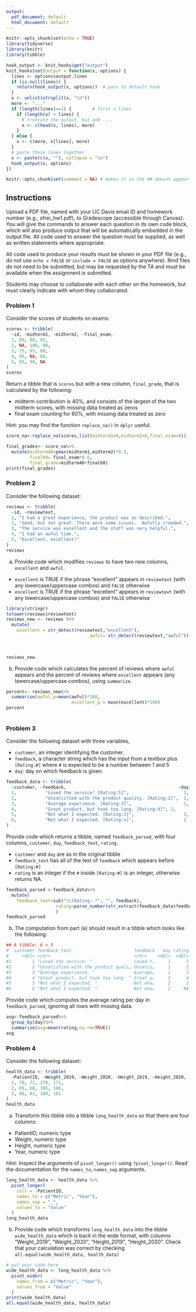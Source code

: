 ```yaml
---
output:
  pdf_document: default
  html_document: default
---
```

```r
knitr::opts_chunk$set(echo = TRUE)
library(tidyverse)
library(knitr)
library(tibble)

hook_output <- knit_hooks$get("output")
knit_hooks$set(output = function(x, options) {
  lines <- options$output.lines
  if (is.null(lines)) {
    return(hook_output(x, options))  # pass to default hook
  }
  x <- unlist(strsplit(x, "\n"))
  more <- "..."
  if (length(lines)==1) {        # first n lines
    if (length(x) > lines) {
      # truncate the output, but add ....
      x <- c(head(x, lines), more)
    }
  } else {
    x <- c(more, x[lines], more)
  }
  # paste these lines together
  x <- paste(c(x, ""), collapse = "\n")
  hook_output(x, options)
})

knitr::opts_chunk$set(comment = NA) # makes it so the ## doesnt appear in output for chunks
```

## Instructions
Upload a PDF file, named with your UC Davis email ID and homework number (e.g., sfrei_hw1.pdf), to Gradescope (accessible through Canvas). You will give the commands to answer each question in its own code block, which will also produce output that will be automatically embedded in the output file.  All code used to answer the question must be supplied, as well as written statements where appropriate. 

All code used to produce your results must be shown in your PDF file (e.g., do not use `echo = FALSE` or `include = FALSE` as options anywhere). Rmd files do not need to be submitted, but may be requested by the TA and must be available when the assignment is submitted.

Students may choose to collaborate with each other on the homework, but must clearly indicate with whom they collaborated.

\newpage 

### Problem 1

Consider the scores of students on exams:

```r
scores <- tribble(
  ~id, ~midterm1, ~midterm2, ~final_exam,
  1, 80, 90, 85,
  2, NA, 100, 90,
  3, 75, 95, 60,
  4, 95, NA, 60,
  5, 95, 98, NA
)
scores
```

Return a tibble that is `scores` but with a new column, `final_grade`, that is calculated by the following:

* midterm contribution is 40%, and consists of the largest of the two midterm scores, with missing data treated as zeros
* final exam counting for 60%, with missing data treated as zero

Hint: you may find the function `replace_na()` in `dplyr` useful.
```r
score_na<-replace_na(scores,list(midterm1=0,midterm2=0,final_exam=0))

final_grades<- score_na%>%
  mutate(midterm40=pmax(midterm1,midterm2)*0.4,
         final60= final_exam*0.6,
         final_grade=midterm40+final60)
print(final_grades)
```


\newpage 

### Problem 2 

Consider the following dataset:

```r
reviews <- tribble(
  ~id, ~reviewtext,
  1, "I had a great experience, the product was as described.",
  2, "Good, but not great. There were some issues.  Awfully crowded.",
  3, "The service was excellent and the staff was very helpful.",
  4, "I had an awful time.",
  5, "Excellent, excellent!"
)
reviews
```
(a) Provide code which modifies `reviews` to have two new columns, `excellent` and `awful`.
  * `excellent` is TRUE if the phrase "excellent" appears in `reviewtext` (with any lowercase/uppercase combos) and `FALSE` otherwise
  * `excellent` is TRUE if the phrase "excellent" appears in `reviewtext` (with any lowercase/uppercase combos) and `FALSE` otherwise

```r

library(stringr)
tolower(reviews$reviewtext)
reviews_new <- reviews %>%
  mutate(
    excellent = str_detect(reviewtext,"excellent"),
                                awful= str_detect(reviewtext,"awful"))
  
  

reviews_new

```


(b) Provide code which calculates the percent of reviews where `awful` appears and the percent of reviews where `excellent` appears (any lowercase/uppercase combos), using `summarize`.
```r
percent<- reviews_new%>%
  summarise(awful_p=mean(awful)*100,
                         excellent_p = mean(excellent)*100)
percent
  
```

\newpage 

### Problem 3

Consider the following dataset with three variables,

* `customer`, an integer identifying the customer.
* `feedback`, a character string which has the input from a textbox plus `[Rating:#]` where `#` is expected to be a number between 1 and 5
* `day`: day on which feedback is given.

```r
feedback_data <- tribble(
  ~customer, ~feedback,                                           ~day,
  1,           "Loved the service! [Rating:5]",                     1,
  2,           "Unsatisfied with the product quality. [Rating:2]",  1,
  3,           "Average experience. [Rating:3]",                    1,
  4,           "Great product, but took too long. [Rating:4]", 2,
  5,           "Not what I expected. [Rating:1]",                   2,
  6,           "Not what I expected. [Rating:x]",                   2
)
```
Provide code which returns a tibble, named `feedback_parsed`, with four columns, `customer`, `day`,  `feedback_text`, `rating`.

* `customer` and `day` are as in the original tibble
* `feedback_text` has all of the text of `feedback` which appears before `[Rating:#]`
* `rating` is an integer if the `#` inside `[Rating:#]` is an integer, otherwise returns NA.



```r
feedback_parsed <-feedback_data%>%
  mutate(
    feedback_text=sub("\\[Rating:.*", "", feedback),
                   rating=parse_number(str_extract(feedback_data$feedback, "\\[Rating:(\\d+)\\]"))
                   )
feedback_parsed
```





(b) The computation from part (a) should result in a tibble which looks like the following:
```r
## A tibble: 6 × 5
#  customer feedback_text                        feedback   day rating
#     <dbl> <chr>                                <chr>    <dbl>  <dbl>
#1        1 "Loved the service! "                Loved t…     1      5
#2        2 "Unsatisfied with the product quali… Unsatis…     1      2
#3        3 "Average experience. "               Average…     1      3
#4        4 "Great product, but took too long. " Great p…     2      4
#5        5 "Not what I expected. "              Not wha…     2      1
#6        6 "Not what I expected. "              Not wha…     2     NA
```
Provide code which computes the average rating per day in `feedback_parsed`, ignoring all rows with missing data.

```r
avg<-feedback_parsed%>%
  group_by(day)%>%
  summarize(avg=mean(rating,na.rm=TRUE))
avg
```

\newpage 

### Problem 4

Consider the following dataset: 

```r
health_data <- tribble(
  ~PatientID, ~Weight_2019, ~Weight_2020, ~Height_2019, ~Height_2020,
  1, 70, 72, 170, 171,
  2, 65, 68, 165, 166,
  3, 80, 82, 180, 181
)
health_data
```

(a) Transform this tibble into a tibble `long_health_data` so that there are four columns:

* PatientID, numeric type
* Weight, numeric type
* Height, numeric type
* Year, numeric type

*Hint*: Inspect the arguments of `pivot_longer()` using `?pivot_longer()`.  Read the documentation for the `names_to`, `names_sep` arguments.

```r
long_health_data <- health_data %>%
  pivot_longer(
    cols = -PatientID,
    names_to = c("Metric", "Year"),
    names_sep = "_",
    values_to = "Value"
  ) 
long_health_data
```

(b) Provide code which transforms `long_health_data` into the tibble `wide_health_data` which is back in the wide format, with columns "Weight_2019", "Weight_2020", "Height_2019", "Height_2020".  Check that your calculation was correct by checking `all.equal(wide_health_data, health_data)`

```r
# put your code here
wide_health_data <- long_health_data %>%
  pivot_wider(
    names_from = c("Metric", "Year"),
    values_from = "Value"
  )
print(wide_health_data)
all.equal(wide_health_data, health_data)
```

